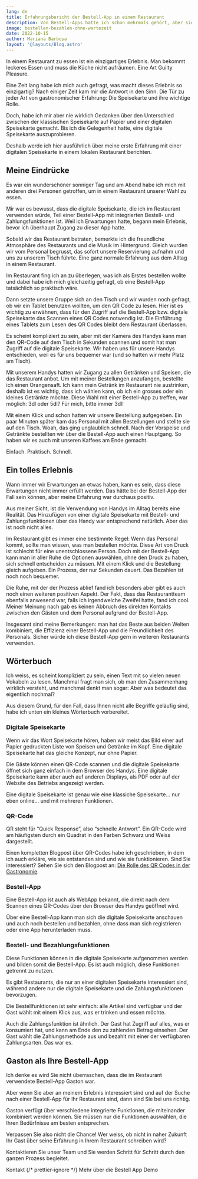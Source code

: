 ```yaml
---
lang: de
title: Erfahrungsbericht der Bestell-App in einem Restaurant
description: Von Bestell-Apps hatte ich schon mehrmals gehört, aber sie nie benutzt. Hier bereichte ich nun über meine erste Erfahrung mit einer Bestell-App. Dies mache ich aus der Perspektiv einer Kundin und wie es für mich war, eine solche App zu nutzen.
image: bestellen-bezahlen-ohne-wartezeit
date: 2022-10-15
author: Mariana Barbosa
layout: '@layouts/Blog.astro'
---
```



In einem Restaurant zu essen ist ein einzigartiges Erlebnis. Man bekommt leckeres Essen und muss die Küche nicht aufräumen. Eine Art Guilty Pleasure.

Eine Zeit lang habe ich mich auch gefragt, was macht dieses Erlebnis so einzigartig? Nach einiger Zeit kam mir die Antwort in den Sinn. Die Tür zu jeder Art von gastronomischer Erfahrung: Die Speisekarte und ihre wichtige Rolle. 

Doch, habe ich mir aber nie wirklich Gedanken über den Unterschied zwischen der klassischen Speisekarte auf Papier und einer digitalen Speisekarte gemacht. Bis ich die Gelegenheit hatte, eine digitale Speisekarte auszuprobieren.

Deshalb werde ich hier ausführlich über meine erste Erfahrung mit einer digitalen Speisekarte in einem lokalen Restaurant berichten.

## Meine Eindrücke

Es war ein wunderschöner sonniger Tag und am Abend habe ich mich mit anderen drei Personen getroffen, um in einem Restaurant unserer Wahl zu essen.

Mir war es bewusst, dass die digitale Speisekarte, die ich im Restaurant verwenden würde, Teil einer Bestell-App mit integrierten Bestell- und Zahlungsfunktionen ist. Weil ich Erwartungen hatte, begann mein Erlebnis, bevor ich überhaupt Zugang zu dieser App hatte.

Sobald wir das Restaurant betraten, bemerkte ich die freundliche Atmosphäre des Restaurants und die Musik im Hintergrund. Gleich wurden wir vom Personal begrusst, das sofort unsere Reservierung aufnahm und uns zu unserem Tisch führte. Eine ganz normale Erfahrung aus dem Alltag in einem Restaurant.

Im Restaurant fing ich an zu überlegen, was ich als Erstes bestellen wollte und dabei habe ich mich gleichzeitig gefragt, ob eine Bestell-App tatsächlich so praktisch wäre.

Dann setzte unsere Gruppe sich an den Tisch und wir wurden noch gefragt, ob wir ein Tablet benutzen wollten, um den QR Code zu lesen. Hier ist es wichtig zu erwähnen, dass für den Zugriff auf die Bestell-App bzw. digitale Speisekarte das Scannen eines QR Codes notwendig ist. Die Einführung eines Tablets zum Lesen des QR Codes bleibt dem Restaurant überlassen.

Es scheint kompliziert zu sein, aber mit der Kamera des Handys kann man den QR-Code auf dem Tisch in Sekunden scannen und somit hat man Zugriff auf die digitale Speisekarte. Wir haben uns für unsere Handys entschieden, weil es für uns bequemer war (und so hatten wir mehr Platz am Tisch).

Mit unserem Handys hatten wir Zugang zu allen Getränken und Speisen, die das Restaurant anbot. Um mit meiner Bestellungen anzufangen, bestellte ich einen Orangensaft. Ich kann mein Getränk im Restaurant nie austrinken, deshalb ist es wichtig, dass ich wählen kann, ob ich ein grosses oder ein kleines Getränkte möchte. Diese Wahl mit einer Bestell-App zu treffen, war möglich: 3dl oder 5dl? Für mich, bitte immer 3dl!

Mit einem Klick und schon hatten wir unsere Bestellung aufgegeben. Ein paar Minuten später kam das Personal mit allen Bestellungen und stellte sie auf den Tisch. Woah, das ging unglaublich schnell. Nach der Vorspeise und Getränkte bestellten wir über die Bestell-App auch einen Hauptgang. So haben wir es auch mit unseren Kaffees am Ende gemacht.

Einfach. Praktisch. Schnell.

## Ein tolles Erlebnis

Wann immer wir Erwartungen an etwas haben, kann es sein, dass diese Erwartungen nicht immer erfüllt werden. Das hätte bei der Bestell-App der Fall sein können, aber meine Erfahrung war durchaus positiv.

Aus meiner Sicht, ist die Verwendung von Handys im Alltag bereits eine Realität. Das Hinzufügen von einer digitale Speisekarte mit Bestell- und Zahlungsfunktionen über das Handy war entsprechend natürlich. Aber das ist noch nicht alles.

Im Restaurant gibt es immer eine bestimmte Regel: Wenn das Personal kommt, sollte man wissen, was man bestellen möchte. Diese Art von Druck ist schlecht für eine unentschlossene Person.  Doch mit der Bestell-App kann man in aller Ruhe die Optionen auswählen, ohne den Druck zu haben, sich schnell entscheiden zu müssen. Mit einem Klick und die Bestellung gleich aufgeben. Ein Prozess, der nur Sekunden dauert. Das Bezahlen ist noch noch bequemer.

Die Ruhe, mit der der Prozess ablief fand ich besonders aber gibt es auch noch einen weiteren positiven Aspekt. Der Fakt, dass das Restaurantteam ebenfalls anwesend war, falls ich irgendwelche Zweifel hatte, fand ich cool. Meiner Meinung nach gab es keinen Abbruch des direkten Kontakts zwischen den Gästen und dem Personal aufgrund der Bestell-App.

Insgesamt sind meine Bemerkungen: man hat das Beste aus beiden Welten kombiniert, die Effizienz einer Bestell-App und die Freundlichkeit des Personals. Sicher würde ich diese Bestell-App gern in weiteren Restaurants verwenden.

## Wörterbuch

Ich weiss, es scheint kompliziert zu sein, einen Text mit so vielen neuen Vokabeln zu lesen. Manchmal fragt man sich, ob man den Zusammenhang wirklich versteht, und manchmal denkt man sogar: Aber was bedeutet das eigentlich nochmal? 

Aus diesem Grund, für den Fall, dass Ihnen nicht alle Begriffe geläufig sind, habe ich unten ein kleines Wörterbuch vorbereitet.

### Digitale Speisekarte

Wenn wir das Wort Speisekarte hören, haben wir meist das Bild einer auf Papier gedruckten Liste von Speisen und Getränke im Kopf. Eine digitale Speisekarte hat das gleiche Konzept, nur ohne Papier.

Die Gäste können einen QR-Code scannen und die digitale Speisekarte öffnet sich ganz einfach in dem Browser des Handys. Eine digitale Speisekarte kann aber auch auf anderen Displays, als PDF oder auf der Website des Betriebs angezeigt werden.

Eine digitale Speisekarte ist genau wie eine klassiche Speisekarte... nur eben online... und mit mehreren Funktionen.

### QR-Code

QR steht für “Quick Response”, also “schnelle Antwort”. Ein QR-Code wird am häufigsten durch ein Quadrat in den Farben Schwarz und Weiss dargestellt.

Einen kompletten Blogpost über QR-Codes habe ich geschrieben, in dem ich auch erkläre, wie sie entstanden sind und wie sie funktionieren. Sind Sie interessiert? Sehen Sie sich den Blogpost an: [Die Rolle des QR Codes in der Gastronomie](/de/qr-code).

### Bestell-App

Eine Bestell-App ist auch als WebApp bekannt, die direkt nach dem Scannen eines QR-Codes über den Browser des Handys geöffnet wird. 

Über eine Bestell-App kann man sich die digitale Speisekarte anschauen und auch noch bestellen und bezahlen, ohne dass man sich registrieren oder eine App herunterladen muss.

### Bestell- und Bezahlungsfunktionen

Diese Funktionen können in die digitale Speisekarte aufgenommen werden und bilden somit die Bestell-App. Es ist auch möglich, diese Funktionen getrennt zu nutzen.

Es gibt Restaurants, die nur an einer digitalen Speisekarte interessiert sind, während andere nur die digitale Speisekarte und die Zahlungsfunktionen bevorzugen.

Die Bestellfunktionen ist sehr einfach: alle Artikel sind verfügbar und der Gast wählt mit einem Klick aus, was er trinken und essen möchte.

Auch die Zahlungsfunktion ist ähnlich. Der Gast hat Zugriff auf alles, was er konsumiert hat, und kann am Ende den zu zahlenden Betrag einsehen. Der Gast wählt die Zahlungsmethode aus und bezahlt mit einer der verfügbaren Zahlungsarten. Das war es.

## Gaston als Ihre Bestell-App

Ich denke es wird Sie nicht überraschen, dass die im Restaurant verwendete Bestell-App Gaston war.

Aber wenn Sie aber an meinem Erlebnis interessiert sind und auf der Suche nach einer Bestell-App für Ihr Restaurant sind, dann sind Sie bei uns richtig.

Gaston verfügt über verschiedene integrierte Funktionen, die miteinander kombiniert werden können. Sie müssen nur die Funktionen auswählen, die Ihren Bedürfnisse am besten entsprechen.

Verpassen Sie also nicht die Chance! Wer weiss, ob nicht in naher Zukunft Ihr Gast über seine Erfahrung in Ihrem Restaurant schreiben wird?

Kontaktieren Sie unser Team und Sie werden Schritt für Schritt durch den ganzen Prozess begleitet.

<ButtonList>
  <ButtonLink href="/de/kontakt/">Kontakt</ButtonLink>
  {/* prettier-ignore */}
  <ButtonLink href="/de/restaurant-bestell-app/">Mehr über die Bestell App</ButtonLink>
  <ButtonLink href="/de/demo/">Demo</ButtonLink>
</ButtonList>
